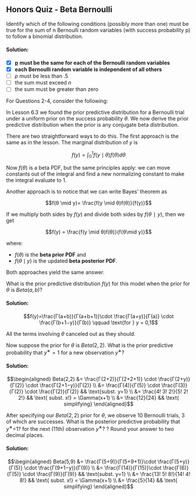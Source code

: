 ## Honors Quiz - Beta Bernoulli

::: {#exr-beta-bernoulli-1}
Identify which of the following conditions (possibly more than one) must be true for the sum of n Bernoulli random variables (with success probability p) to follow a binomial distribution.
:::

::: {.solution .callout-tip collapse="true"}
#### Solution:

-   [x] [**p**]{.underline} **must be the same for each of the Bernoulli random variables**
-   [x] **each Bernoulli random variable is independent of all others**
-   [ ] $p$ must be less than .5
-   [ ] the sum must exceed $n$
-   [ ] the sum must be greater than zero
:::

For Questions 2-4, consider the following:

::: {#exr-betabernulli-2}
In Lesson 6.3 we found the prior predictive distribution for a Bernoulli trial under a uniform prior on the success probability $θ$. We now derive the prior predictive distribution when the prior is any conjugate beta distribution.

There are two straightforward ways to do this. The first approach is the same as in the lesson. The marginal distribution of $y$ is

$$f(y)= \int^1_0  f(y \mid θ)f(θ)dθ$$

Now $f(θ)$ is a beta PDF, but the same principles apply: we can move constants out of the integral and find a new normalizing constant to make the integral evaluate to 1.

Another approach is to notice that we can write Bayes' theorem as

$$f(θ \mid y)= \frac{f(y \mid θ)f(θ)}{f(y)}$$

If we multiply both sides by $f(y)$ and divide both sides by $f(θ∣y)$, then we get

$$f(y) = \frac{f(y \mid θ)f(θ)}{f(θ\mid y)}$$

where:

-   $f(θ)$ is the **beta prior PDF** and
-   $f(θ \mid y)$ is the updated **beta posterior PDF**.

Both approaches yield the same answer.

What is the prior predictive distribution $f(y)$ for this model when the prior for $θ$ is $Beta(a,b)$?
:::

::: {.solution .callout-tip collapse="true"}
#### Solution:

$$f(y)=\frac{Γ(a+b)}{Γ(a+b+1)}\cdot \frac{Γ(a+y)}{Γ(a)} \cdot \frac{Γ(b+1−y)}{Γ(b)}  \qquad \text{for }  y = 0,1$$

All the terms involving $θ$ canceled out as they should.
:::

::: {#exr-betabernulli-3}
Now suppose the prior for $θ$ is $Beta(2,2)$. What is the prior predictive probability that $y^∗=1$ for a new observation $y^∗$?
:::

::: {.solution .callout-tip collapse="true"}
#### Solution:

$$\begin{aligned} Beta(2,2) &= \frac{Γ(2+2)}{Γ(2+2+1)} \cdot \frac{Γ(2+y)}{Γ(2)} \cdot \frac{Γ(2+1−y)}{Γ(2)} \\ &= \frac{Γ(4)}{Γ(5)} \cdot \frac{Γ(3)}{Γ(2)} \cdot \frac{Γ(2)}{Γ(2)} && \text{subst. y=1} \\ &= \frac{4! 3! 2!}{5! 2! 2!} && \text{ subst. x!} = \Gamma(x+1) \\ &= \frac{12}{24}  && \text{ simplifying} \end{aligned}$$
:::

::: {#exr-betabernulli-4}
After specifying our $Beta(2,2)$ prior for $θ$, we observe 10 Bernoulli trials, 3 of which are successes. What is the posterior predictive probability that $y^∗$=1? for the next (11th) observation $y^∗$? ? Round your answer to two decimal places.
:::

::: {.solution .callout-tip collapse="true"}
#### Solution:

$$\begin{aligned}
Beta(5,9) &= \frac{Γ(5+9)}{Γ(5+9+1)}\cdot \frac{Γ(5+y)}{Γ(5)} \cdot \frac{Γ(9+1−y)}{Γ(9)}
\\ &= \frac{Γ(14)}{Γ(15)}\cdot \frac{Γ(6)}{Γ(5)} \cdot \frac{Γ(9)}{Γ(9)} && \text{subst. y=1}
\\ &= \frac{13! 5! 8!}{14! 4! 8!} && \text{ subst. x!} = \Gamma(x+1)
\\ &= \frac{5}{14} && \text{ simplifying}
\end{aligned}$$
:::
